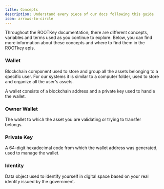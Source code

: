 ```yaml
---
title: Concepts
description: Understand every piece of our docs following this guide
icon: arrows-to-circle
---
```


Throughout the ROOTKey documentation, there are different concepts, variables and terms used as you continue to explore. Below, you can find more information about these concepts and where to find them in the ROOTkey apis.

### Wallet
Blockchain component used to store and group all the assets belonging to a specific user. For our systems it is similar to a computer folder, used to store and organize all the user's assets.

A wallet consists of a blockchain address and a private key used to handle the wallet.

### Owner Wallet
The wallet to which the asset you are validating or trying to transfer belongs.

### Private Key
A 64-digit hexadecimal code from which the wallet address was generated, used to manage the wallet.

### Identity
Data object used to identify yourself in digital space based on your real identity issued by the government.
